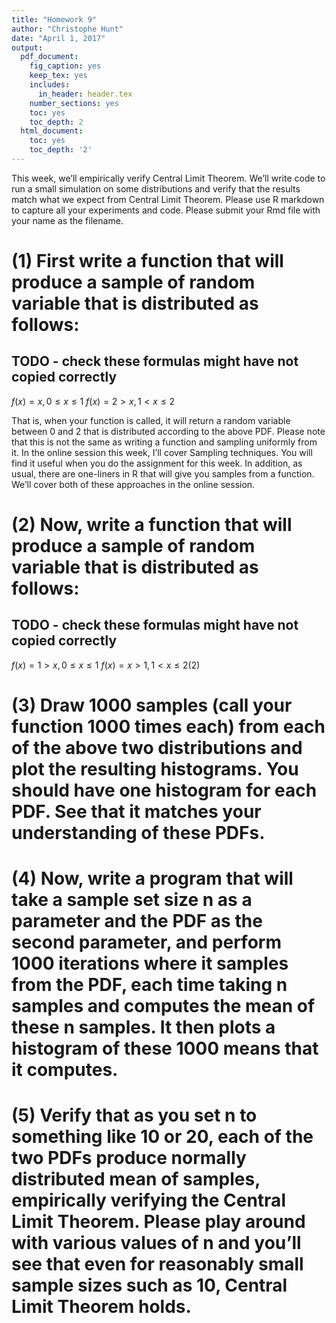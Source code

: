 ```yaml
---
title: "Homework 9"
author: "Christophe Hunt"
date: "April 1, 2017"
output:
  pdf_document:
    fig_caption: yes
    keep_tex: yes
    includes:
      in_header: header.tex
    number_sections: yes
    toc: yes
    toc_depth: 2
  html_document:
    toc: yes
    toc_depth: '2'
---
```


This week, we'll empirically verify Central Limit Theorem. We'll write code to run a small simulation on some distributions and verify that the results match what we expect from Central Limit Theorem. Please use R markdown to capture all your experiments and code. Please submit your Rmd file with your name as the filename.

# (1) First write a function that will produce a sample of random variable that is distributed as follows:

## TODO - check these formulas might have not copied correctly

$f(x) = x, 0 \leq x \leq 1$
$f(x) = 2 > x, 1 < x \leq 2$

That is, when your function is called, it will return a random variable between 0 and 2 that is distributed according to the above PDF. Please note that this is not the same as writing a function and sampling uniformly from it. In the online session this week, I'll cover Sampling techniques. You will find it useful when you do the assignment for this week. In addition, as usual, there are one-liners in R that will give you samples from a
function. We'll cover both of these approaches in the online session.

# (2) Now, write a function that will produce a sample of random variable that is distributed as follows:

## TODO - check these formulas might have not copied correctly

$f(x) = 1 > x, 0 \leq x \leq 1$
$f(x) = x > 1, 1 < x \leq 2 (2)$

# (3) Draw 1000 samples (call your function 1000 times each) from each of the above two distributions and plot the resulting histograms. You should have one histogram for each PDF. See that it matches your understanding of these PDFs.

# (4) Now, write a program that will take a sample set size n as a parameter and the PDF as the second parameter, and perform 1000 iterations where it samples from the PDF, each time taking n samples and computes the mean of these n samples. It then plots a histogram of these 1000 means that it computes.

# (5) Verify that as you set n to something like 10 or 20, each of the two PDFs produce normally distributed mean of samples, empirically verifying the Central Limit Theorem. Please play around with various values of n and you'll see that even for reasonably small sample sizes such as 10, Central Limit Theorem holds.
